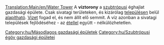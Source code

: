 [[Translation:Main/en/Water Tower]]{{en/-}}
{{hu/Gazdasági épületek|név=Víztorony
|kép=Water_tower.png
|klíma=[[Main/en/Éghajlatok/Hu#Szubtrópusi|szubtrópusi]]
|elfogad=[[Main/hu/Víz|vizet]]
|előállít=---
}}
A '''víztorony''' a [[Main/en/Éghajlatok/Hu#Szubtrópusi|szubtrópusi]] éghajlat gazdasági épülete. Csak sivatagi területeken, és kizárólag [[Main/hu/Települések|településen]] belül [[Main/en/Gazdasági épületek/Hu#Új gazdasági épület alapítása|alapítható]]. [[Main/hu/Víz|Vizet]] fogad el, és nem állít elő semmit. A víz azonban a sivatagi települések fejlődéséhez - az [[Main/hu/Étel|étellel]] együtt - nélkülözhetetlen.

{{hu/Navbox Gazdasági épületek}}

[[Category:hu/Másodlagos gazdasági épületek]]
[[Category:hu/Szubtrópusi égöv gazdasági épületei]]